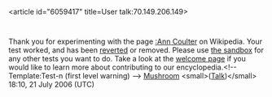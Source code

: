 <article id="6059417" title=User talk:70.149.206.149>
	<talkpage id="6059417" title="User talk:70.149.206.149">
Thank you for experimenting with the page [[:Ann Coulter]] on Wikipedia. Your test worked, and has been [[Help:Reverting|reverted]] or removed. Please use [[Wikipedia:Sandbox|the sandbox]] for any other tests you want to do. Take a look at the [[Wikipedia:Welcome, newcomers|welcome page]] if you would like to learn more about contributing to our encyclopedia.&lt;!-- Template:Test-n (first level warning) --&gt;  [[User:Mushroom|Mushroom]] &lt;small&gt;([[User talk:Mushroom|Talk]])&lt;/small&gt; 18:10, 21 July 2006 (UTC)
	</talkpage>
</article>